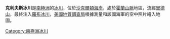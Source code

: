 {{Coord|82|57|S|165|0|E|source:GNIS|display=title}}

'''克利夫斯冰川'''是[[南極洲|南極洲]]的[[冰川|冰川]]，位於[[沙克爾頓海岸|沙克爾頓海岸]]，處於[[霍蘭山脈|霍蘭山脈]]地區，流經[[里德山|里德山]]，最終注入[[羅布冰川|羅布冰川]]，[[美國地質調查局|美國地質調查局]]根據測量和該國海軍的空中照片繪入地圖。

{{DEFAULTSORT:Cleaves Glacier}}
[[Category:南極洲冰川|Category:南極洲冰川]]


{{ShackletonCoast-geo-stub}}